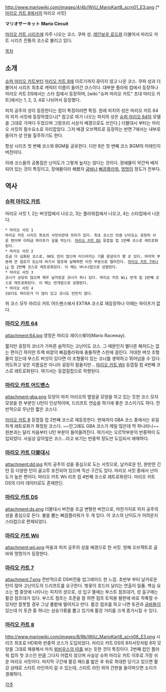 http://www.mariowiki.com/images/4/4b/WiiU_MarioKart8_scrn01_E3.png [* [[마리오 카트 8]]에서의 마리오 서킷]

'''マリオサーキット'''
'''Mario Circuit'''

[[마리오 카트 시리즈]]에 자주 나오는 코스. 쿠파 성, [[레인보우 로드]]와 더불어서 마리오 카트 시리즈 전통의 코스로 불리고 있다.

[[목차]]
== 소개 ==
[[슈퍼 마리오 카트]]부터 [[마리오 카트 8]]에 이르기까지 끊이지 않고 나온 코스. 쿠파 성과 더불어서 시리즈 최초로 캐릭터 이름이 들어간 코스이다. 대부분 플라워 컵에서 등장하나 마리오 카트 DS에서는 스타 컵에서 등장하며, [wiki:"슈퍼 마리오 카트" 초대 마리오 카트]에서는 1, 2, 3, 4로 나뉘어서 등장했다.

피치 공주의 성이 등장한다는 점이 특징이라면 특징. 원래 피치의 성은 마리오 카트 64의 피치 서킷에 등장하였으나[* 참고로 여기 나오는 피치의 성은 [[슈퍼 마리오 64]]의 모델을 그대로 가져다 두었으며 그랑프리 시상식 배경으로도 쓰인다.] 더블대시 부터는 마리오 서킷의 필수요소로 자리잡았다. 그저 배경 오브젝트로 등장하는 반면 7에서는 내부로 들어가 성 안을 질주하기도 한다.

항상 시리즈 첫 번째 코스와 BGM을 공유한다. 다만 8은 첫 번째 코스 BGM의 어레인지 버전이다.

아래 코스들의 공통점은 난이도가 그렇게 높지는 않다는 것이다. 장애물이 약간씩 배치되어 있는 것이 특징이고, 장애물이라 해봤자 [[굼바]]나 [[뻐끔플라워]], [[멍멍이]] 정도가 전부다.

== 역사 ==
=== [[슈퍼 마리오 카트]] ===
마리오 서킷 1, 2는 버섯컵에서 나오고, 3는 플라워컵에서 나오고, 4는 스타컵에서 나온다.

 * 마리오 서킷 1 
 마리오 카트 시리즈 최초의 서킷이란데 의미가 있다. 최초 코스인 만큼 난이도는 굉장히 쉬운 편이며 이따금 파이프가 길을 막는다. [[마리오 카트 DS]] 등껍질 컵 1번째 코스로 레트로화된다.
 * 마리오 서킷 2
 조금 더 심화된 코스로, 90도 턴이 많으며 미끄러지는 기름 웅덩이가 몇 곳 있다. 마지막 부분에 큰 점프가 있는데 여기서 점프에 실패하면 이전 부분으로 떨어진다. [[마리오 카트 7]]바나나 컵 2번째 코스로 레트로화된다. 이 때는 바나나컵으로 상향된다.
 * 마리오 서킷 3
 코너가 상당히 많으며 매우 날카로운 코너가 하나 있다. 마리오 카트 Wii 번개 컵 1번째 코스로 레트로화된다. 이 때는 번개컵으로 상향된다.
 * 마리오 서킷 4
 3보다도 파이프가 더 많이 있고 코너도 만만치 않다.

위 코스 모두 마리오 카트 어드밴스에서 EXTRA 코스로 재등장하나 이때는 파이프가 없다.

=== [[마리오 카트 64]] ===
attachment:64.jpg
영칭은 마리오 레이스웨이(Mario Raceway).

짧지만 굉장히 코너가 가파른 숨막히는 고난이도 코스. 그 때문인지 별다른 해저드는 없는 편이긴 하지만 트랙 바깥의 뻐끔플라워에 충돌하면 스핀에 걸린다. 거대한 버섯 조형물이 있는데 부스트 버섯이 있다면 이 조형물이 있는 코너를 생략하고 뛰어넘을 수 있다. 의도하고 넣은 지름길은 아니라 굉장히 힘들지만... [[마리오 카트 Wii]] 등껍질 컵 4번째 코스로 레트로화된다. 여기서는 등껍질컵으로 하향된다.

=== [[마리오 카트 어드밴스]] ===
attachment:gba.png
모양이 마치 마리오의 옆얼굴 모양을 하고 있는 듯한 코스 모자 모양을 한 부분인 U턴이 인상적이며, 드리프트 연습을 하기에 좋은 코스이기도 하다. 전반적으로 무난한 짧은 코스다.

[[마리오 카트 8]] 등껍질 컵 2번째 코스로 재등장한다. 현재까지 GBA 코스 중에서는 유일하게 레트로화가 확정된 코스다. ~~안그래도 GBA 코스가 제일 많은데 딱 하나라니~~ 원본과는 달리 처음부터 U턴 부분이 들어올려진다. 여기서는 오르막부분의 반중력이 도입되었다. 사실상 갈아엎은 코스...라고 보기는 반중력 정도만 도입되서 애매하다.

=== [[마리오 카트 더블대시]] ===
attachment:dd.jpg
피치 공주의 성을 중심으로 도는 서킷으로, 날카로운 턴, 완만한 긴 턴 등 다양한 턴이 골고루 포진되어 있으며 직선 구간도 있다. 마리오 서킷 중에서 난이도가 높은 편이다. 마리오 카트 Wii 리프 컵 4번째 코스로 레트로화된다. 마리오 카트 DS의 더미 데이터로도 존재한딘.

=== [[마리오 카트 DS]] ===
attachment:ds.png
더블대시 버전을 조금 변형한 버전으로, 마찬가지로 피치 공주의 성을 중심으로 돈다. 불을 뿜는 뻐끔플라워가 두 개 있다. 이 코스의 난이도가 어려운지 스타컵으로 편제되었다.

=== [[마리오 카트 Wii]] ===
attachment:wii.png
마을과 피치 공주의 성을 배경으로 한 서킷. 방해 오브젝트로 굼바와 멍멍이가 등장한다.

=== [[마리오 카트 7]] ===
attachment:7.png
전반적으로 DS버전을 업그레이드 한 느낌. 초반부 부터 날카로운 턴이 많아 고난이도의 드리프트를 요구한다. 벚꽃이 흐드러 날리는 연출이 일품. 핵심 요소는 맵 중앙에 나타나는 피치의 성으로, 성 입구 뜰에는 부스트 점프대가, 성 출구에는 활강 점프대가 있다. 부스트 점프는 조준을 잘 하면 점프 트릭용 발판에 바로 착륙할 수 있지만 잘못할 경우 그냥 풀밭에 떨어지고 만다. 활강 점프를 하고 나면 토관과 [[굼바]]들이 있는데 이 토관 중 하나는 상승기류를 뿜고 있기에 활강 거리를 크게 증가시킬 수 있다.

=== [[마리오 카트 8]] ===
http://www.mariowiki.com/images/8/8b/WiiU_MarioKart8_scrn08_E3.png
시리즈 최초로 HD화와 반중력 코스가 도입되었다. 마리오 카트 DS의 8자서킷처럼 8자 모양을 그대로 채용해서 마치 [[뫼비우스의 띠]]를 보는 듯한 것이 특징이다. 2번째 컵인 플라워 컵의 첫 코스인 만큼 그다지 어렵지 않으며 사실상 슈퍼 마리오 카트 이후로 가장 쉬운 마리오 서킷이다. 마지막 구간에 활강 패드를 밟은 후 위로 최대한 당기고 있으면 활강 상태로 스타트 라인까지 갈 수 있는데, 스타트 라인 위의 간판을 들이박으면 소리가 경쾌하다. 

[[각주]]
